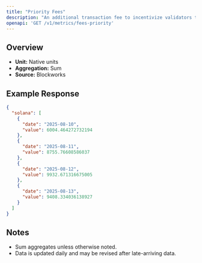 ```yaml
---
title: "Priority Fees"
description: "An additional transaction fee to incentivize validators to prioritize and execute transactions."
openapi: 'GET /v1/metrics/fees-priority'
---
```


## Overview

- **Unit:** Native units
- **Aggregation:** Sum
- **Source:** Blockworks

## Example Response

```json
{
  "solana": [
    {
      "date": "2025-08-10",
      "value": 6004.464272732194
    },
    {
      "date": "2025-08-11",
      "value": 8755.76608586037
    },
    {
      "date": "2025-08-12",
      "value": 9932.671316675005
    },
    {
      "date": "2025-08-13",
      "value": 9408.334036138927
    }
  ]
}
```

## Notes
- Sum aggregates unless otherwise noted.
- Data is updated daily and may be revised after late-arriving data.
